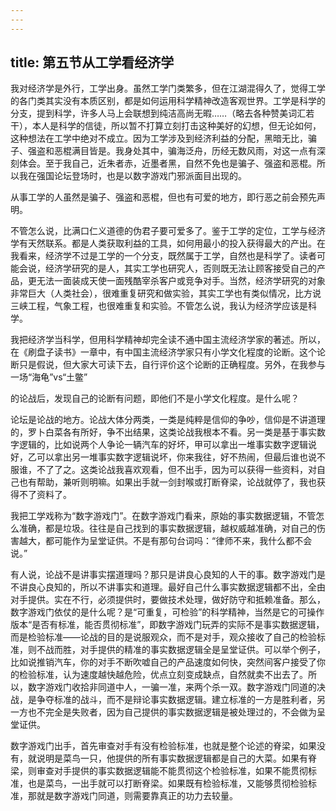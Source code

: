 ```yaml
---
---
---
```

title: 第五节从工学看经济学
---



我对经济学是外行，工学出身。虽然工学门类繁多，但在江湖混得久了，觉得工学的各门类其实没有本质区别，都是如何运用科学精神改造客观世界。工学是科学的分支，提到科学，许多人马上会联想到纯洁高尚无暇……（略去各种赞美词汇若干），本人是科学的信徒，所以暂不打算立刻打击这种美好的幻想，但无论如何，这种想法在工学中绝对不成立。因为工学涉及到经济利益的分配，黑暗无比，骗子、强盗和恶棍满目皆是。我身处其中，骗海泛舟，历经无数风雨，对这一点有深刻体会。至于我自己，近朱者赤，近墨者黑，自然不免也是骗子、强盗和恶棍。所以我在强国论坛登场时，也是以数字游戏门邪派面目出现的。

从事工学的人虽然是骗子、强盗和恶棍，但也有可爱的地方，即行恶之前会预先声明。

不管怎么说，比满口仁义道德的伪君子要可爱多了。鉴于工学的定位，工学与经济学有天然联系。都是人类获取利益的工具，如何用最小的投入获得最大的产出。在我看来，经济学不过是工学的一个分支，既然属于工学，自然也是科学了。读者可能会说，经济学研究的是人，其实工学也研究人，否则既无法让顾客接受自己的产品，更无法一面装成天使一面残酷宰杀客户或竞争对手。当然，经济学研究的对象非常巨大（人类社会），很难重复研究和做实验，其实工学也有类似情况，比方说三峡工程，气象工程，也很难重复和实验。不管怎么说，我认为经济学应该是科学。

我把经济学当科学，但用科学精神却完全读不通中国主流经济学家的著述。所以，在《刷盘子读书》一章中，有中国主流经济学家只有小学文化程度的论断。这个论断只是假说，但大家大可读下去，自行评价这个论断的正确程度。另外，在我参与一场“海龟”vs“土鳖”

的论战后，发现自己的论断有问题，即他们不是小学文化程度。是什么呢？

论坛是论战的地方。论战大体分两类，一类是纯粹是信仰的争吵，信仰是不讲道理的，罗卜白菜各有所好，争不出结果，这类论战我根本不看。另一类是基于事实数字逻辑的，比如说两个人争论一辆汽车的好坏，甲可以拿出一堆事实数字逻辑说好，乙可以拿出另一堆事实数字逻辑说坏，你来我往，好不热闹，但最后谁也说不服谁，不了了之。这类论战我喜欢观看，但不出手，因为可以获得一些资料，对自己也有帮助，兼听则明嘛。如果出手就一剑封喉或打断脊梁，论战就停了，我也获得不了资料了。

我把工学戏称为“数字游戏门”。在数字游戏门看来，原始的事实数据逻辑，不管怎么准确，都是垃圾。往往是自己找到的事实数据逻辑，越权威越准确，对自己的伤害越大，都可能作为呈堂证供。不是有那句台词吗：“律师不来，我什么都不会说。”

有人说，论战不是讲事实摆道理吗？那只是讲良心良知的人干的事。数字游戏门是不讲良心良知的，所以不讲事实和道理。最好自己什么事实数据逻辑都不出，全由对手提供。实在不行，必须提供时，要做技术处理，做好防守和抵赖准备。那么，数字游戏门依仗的是什么呢？是“可重复，可检验”的科学精神，当然是它的可操作版本“是否有标准，能否贯彻标准”，即数字游戏门玩弄的实际不是事实数据逻辑，而是检验标准——论战的目的是说服观众，而不是对手，观众接收了自己的检验标准，则不战而胜，对手提供的精准的事实数据逻辑全是呈堂证供。可以举个例子，比如说推销汽车，你的对手不断吹嘘自己的产品速度如何快，突然间客户接受了你的检验标准，认为速度越快越危险，优点立刻变成缺点，自然就卖不出去了。所以，数字游戏门收拾非同道中人，一骗一准，来两个杀一双。数字游戏门同道的决战，是争夺标准的战斗，而不是辩论事实数据逻辑。建立标准的一方是胜利者，另一方也不完全是失败者，因为自己提供的事实数据逻辑是被处理过的，不会做为呈堂证供。

数字游戏门出手，首先审查对手有没有检验标准，也就是整个论述的脊梁，如果没有，就说明是菜鸟一只，他提供的所有事实数据逻辑都是自己的大菜。如果有脊梁，则审查对手提供的事实数据逻辑能不能贯彻这个检验标准，如果不能贯彻标准，也是菜鸟，一出手就可以打断脊梁。如果既有检验标准，又能够贯彻检验标准，那就是数字游戏门同道，则需要靠真正的功力去较量。